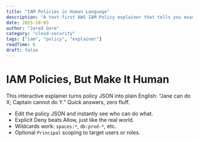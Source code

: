 ```yaml
---
title: "IAM Policies in Human Language"
description: "A text-first AWS IAM Policy explainer that tells you exactly who can do what."
date: 2025-10-03
author: "Jared Gore"
category: "cloud-security"
tags: ["iam", "policy", "explainer"]
readTime: 6
draft: false
---
```



# IAM Policies, But Make It Human

This interactive explainer turns policy JSON into plain English:
“Jane can do X; Captain cannot do Y.” Quick answers, zero fluff.

<IAMPolicyExplainer client:only="react" />

- Edit the policy JSON and instantly see who can do what.
- Explicit Deny beats Allow, just like the real world.
- Wildcards work: `spaces:*`, `db:prod-*`, etc.
- Optional `Principal` scoping to target users or roles.

